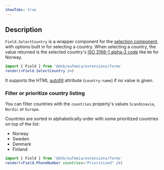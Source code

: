 ```yaml
---
showTabs: true
---
```


## Description

`Field.SelectCountry` is a wrapper component for the [selection component](/uilib/extensions/forms/base-fields/Selection), with options built in for selecting a country.
When selecting a country, the value returned is the selected country's [ISO 3166-1 alpha-2 code](https://en.wikipedia.org/wiki/ISO_3166-1_alpha-2) like `NO` for Norway.

```jsx
import { Field } from '@dnb/eufemia/extensions/forms'
render(<Field.SelectCountry />)
```

It supports the HTML [autofill](https://developer.mozilla.org/en-US/docs/Web/HTML/Attributes/autocomplete) attribute (`country-name`) if no value is given.

### Filter or prioritize country listing

You can filter countries with the `countries` property's values `Scandinavia`, `Nordic` or `Europe`.

Countries are sorted in alphabetically order with some prioritized countries on top of the list:

- Norway
- Sweden
- Denmark
- Finland

```jsx
import { Field } from '@dnb/eufemia/extensions/forms'
render(<Field.PhoneNumber countries="Prioritized" />)
```
